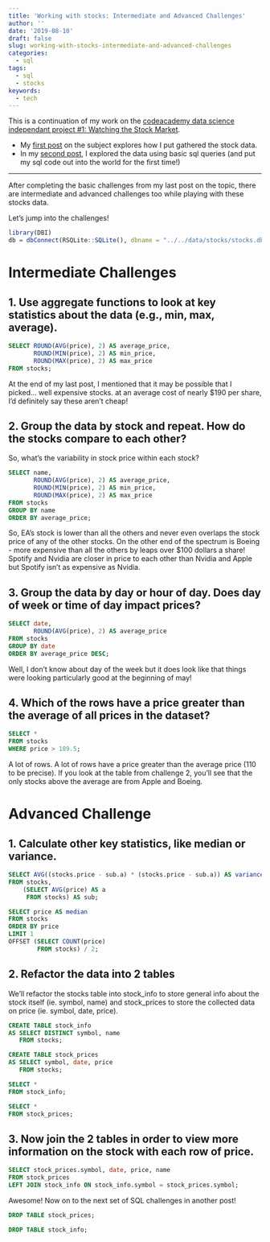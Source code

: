 ```yaml
---
title: 'Working with stocks: Intermediate and Advanced Challenges'
author: ''
date: '2019-08-10'
draft: false
slug: working-with-stocks-intermediate-and-advanced-challenges
categories:
  - sql
tags:
  - sql
  - stocks
keywords:
  - tech
---
```


This is a continuation of my work on the [codeacademy data science independant project #1: Watching the Stock Market](https://discuss.codecademy.com/t/data-science-independent-project-1-watching-the-stock-market/419943). 

* My [first post](../../07/creating-a-stocks-database/) on the subject explores how I put gathered the stock data. 
* In my [second post](../../07/working-with-stocks-basic-sql), I explored the data using basic sql queries (and put my sql code out into the world for the first time!)

***
After completing the basic challenges from my last post on the topic, there are intermediate and advanced challenges too while playing with these stocks data. 

Let's jump into the challenges!
```r
library(DBI)
db = dbConnect(RSQLite::SQLite(), dbname = "../../data/stocks/stocks.db")
```

# Intermediate Challenges

## 1. Use aggregate functions to look at key statistics about the data (e.g., min, max, average).

```sql
SELECT ROUND(AVG(price), 2) AS average_price, 
       ROUND(MIN(price), 2) AS min_price, 
       ROUND(MAX(price), 2) AS max_price 
FROM stocks;
```

At the end of my last post, I mentioned that it may be possible that I picked... well expensive stocks. at an average cost of nearly $190 per share, I'd definitely say these aren't cheap! 

## 2. Group the data by stock and repeat. How do the stocks compare to each other?

So, what's the variability in stock price within each stock?

```sql
SELECT name, 
       ROUND(AVG(price), 2) AS average_price, 
       ROUND(MIN(price), 2) AS min_price, 
       ROUND(MAX(price), 2) AS max_price 
FROM stocks
GROUP BY name
ORDER BY average_price;
```

So, EA's stock is lower than all the others and never even overlaps the stock price of any of the other stocks. On the other end of the spectrum is Boeing - more expensive than all the others by leaps over $100 dollars a share! Spotify and Nvidia are closer in price to each other than Nvidia and Apple but Spotify isn't as expensive as Nvidia. 


## 3. Group the data by day or hour of day. Does day of week or time of day impact prices?

```sql
SELECT date, 
       ROUND(AVG(price), 2) AS average_price
FROM stocks
GROUP BY date
ORDER BY average_price DESC;
```

Well, I don't know about day of the week but it does look like that things were looking particularly good at the beginning of may!


## 4. Which of the rows have a price greater than the average of all prices in the dataset?
```sql
SELECT *
FROM stocks
WHERE price > 189.5;
```
A lot of rows. A lot of rows have a price greater than the average price (110 to be precise). If you look at the table from challenge 2, you'll see that the only stocks above the average are from Apple and Boeing. 

# Advanced Challenge

## 1. Calculate other key statistics, like median or variance. 

```sql
SELECT AVG((stocks.price - sub.a) * (stocks.price - sub.a)) AS variance
FROM stocks, 
    (SELECT AVG(price) AS a 
     FROM stocks) AS sub;
```

```sql
SELECT price AS median
FROM stocks
ORDER BY price
LIMIT 1
OFFSET (SELECT COUNT(price)
        FROM stocks) / 2;
```


## 2. Refactor the data into 2 tables

We'll refactor the stocks table into stock_info to store general info about the stock itself (ie. symbol, name) and stock_prices to store the collected data on price (ie. symbol, date, price).

```sql
CREATE TABLE stock_info
AS SELECT DISTINCT symbol, name 
   FROM stocks;
```
```sql
CREATE TABLE stock_prices
AS SELECT symbol, date, price
   FROM stocks;
```

```sql
SELECT *
FROM stock_info;
```
```sql
SELECT *
FROM stock_prices;
```

## 3. Now join the 2 tables in order to view more information on the stock with each row of price.
```sql
SELECT stock_prices.symbol, date, price, name
FROM stock_prices
LEFT JOIN stock_info ON stock_info.symbol = stock_prices.symbol;
```

Awesome! Now on to the next set of SQL challenges in another post!

```sql
DROP TABLE stock_prices;
```
```sql
DROP TABLE stock_info;
```
